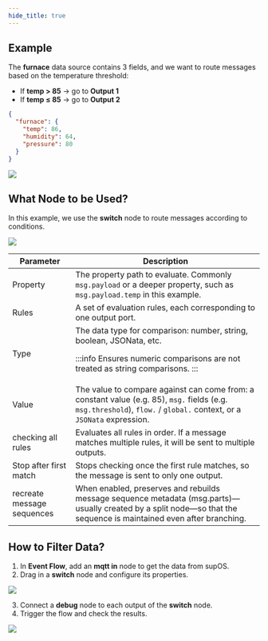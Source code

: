 ```yaml
---
hide_title: true
---
```


## Example

The **furnace** data source contains 3 fields, and we want to route messages based on the temperature threshold:

- If **temp > 85** → go to **Output 1**
- If **temp ≤ 85** → go to **Output 2**

```json
{
  "furnace": {
    "temp": 86,
    "humidity": 64,
    "pressure": 80
  }
}
```

<img width={650} src="http://communityimage2.oss-cn-hangzhou.aliyuncs.com/132.png" />


## What Node to be Used?
In this example, we use the **switch** node to route messages according to conditions.

<img width={300} src="http://communityimage2.oss-cn-hangzhou.aliyuncs.com/133.png" />

<table>
  <thead>
    <tr>
      <th>Parameter</th>
      <th>Description</th>
    </tr>
  </thead>
  <tbody>
    <tr>
      <td>Property</td>
      <td>
        The property path to evaluate. Commonly <code>msg.payload</code> or a deeper property,
        such as <code>msg.payload.temp</code> in this example.
      </td>
    </tr>
    <tr>
      <td>Rules</td>
      <td>
        A set of evaluation rules, each corresponding to one output port.
      </td>
    </tr>
    <tr>
      <td>Type</td>
      <td>
        The data type for comparison: number, string, boolean, JSONata, etc.

:::info
Ensures numeric comparisons are not treated as string comparisons.
:::
      </td>
    </tr>
    <tr>
      <td>Value</td>
      <td>
        The value to compare against can come from: a constant value (e.g. 85),
        <code>msg.</code> fields (e.g. <code>msg.threshold</code>),
        <code>flow.</code> / <code>global.</code> context,
        or a <code>JSONata</code> expression.
      </td>
    </tr>
        <tr>
      <td>checking all rules</td>
      <td>
        Evaluates all rules in order. If a message matches multiple rules, it will be sent to multiple outputs.
      </td>
    </tr>
    <tr>
      <td>Stop after first match</td>
      <td>
        Stops checking once the first rule matches, so the message is sent to only one output.
      </td>
    </tr>
    <tr>
      <td>recreate message sequences</td>
      <td>
       When enabled, preserves and rebuilds message sequence metadata (msg.parts)—usually created by a split node—so that the sequence is maintained even after branching.
      </td>
    </tr>
  </tbody>
</table>

## How to Filter Data?

1. In **Event Flow**, add an **mqtt in** node to get the data from supOS.
2. Drag in a **switch** node and configure its properties.

<img width={550} src="http://communityimage2.oss-cn-hangzhou.aliyuncs.com/134.png" />

3. Connect a **debug** node to each output of the **switch** node.
4. Trigger the flow and check the results.

<img width={550} src="http://communityimage2.oss-cn-hangzhou.aliyuncs.com/135.png" />